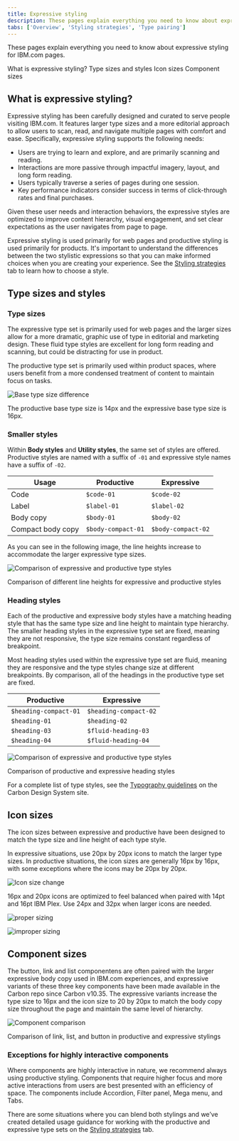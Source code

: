 ```yaml
---
title: Expressive styling
description: These pages explain everything you need to know about expressive styling for IBM.com pages.
tabs: ['Overview', 'Styling strategies', 'Type pairing']
---
```


<PageDescription>

These pages explain everything you need to know about expressive styling for IBM.com pages.

</PageDescription>

<AnchorLinks>

<AnchorLink>What is expressive styling?</AnchorLink>
<AnchorLink>Type sizes and styles</AnchorLink>
<AnchorLink>Icon sizes</AnchorLink>
<AnchorLink>Component sizes</AnchorLink>

</AnchorLinks>

## What is expressive styling?

Expressive styling has been carefully designed and curated to serve people visiting IBM.com. It features larger type sizes and a more editorial approach to allow users to scan, read, and navigate multiple pages with comfort and ease. Specifically, expressive styling supports the following needs:

- Users are trying to learn and explore, and are primarily scanning and reading.
- Interactions are more passive through impactful imagery, layout, and long form reading.
- Users typically traverse a series of pages during one session.
- Key performance indicators consider success in terms of click-through rates and final purchases.

Given these user needs and interaction behaviors, the expressive styles are optimized to improve content hierarchy, visual engagement, and set clear expectations as the user navigates from page to page.

Expressive styling is used primarily for web pages and productive styling is used primarily for products. It's important to understand the differences between the two stylistic expressions so that you can make informed choices when you are creating your experience. See the [Styling strategies](../expressive-styling/styling-strategies) tab to learn how to choose a style.

## Type sizes and styles

### Type sizes

The expressive type set is primarily used for web pages and the larger sizes allow for a more dramatic, graphic use of type in editorial and marketing design. These fluid type styles are excellent for long form reading and scanning, but could be distracting for use in product.

The productive type set is primarily used within product spaces, where users benefit from a more condensed treatment of content to maintain focus on tasks.

<Row>
<Column colMd={8} colLg={8}>

![Base type size difference](../../../images/guidelines/expressive-theme/overview/type-sizes.png)

<Caption>
  The productive base type size is 14px and the expressive base type size is
  16px.
</Caption>

</Column>
</Row>

### Smaller styles

Within **Body styles** and **Utility styles**, the same set of styles are offered. Productive styles are named with a suffix of `-01` and expressive style names have a suffix of `-02`.

| Usage             | Productive         | Expressive       |
| ----------------- | ------------------ | ---------------- |
| Code              | `$code-01`         | `$code-02`       |
| Label             | `$label-01`        | `$label-02`      |
| Body copy         | `$body-01`         | `$body-02`  |
| Compact body copy | `$body-compact-01` | `$body-compact-02` |

As you can see in the following image, the line heights increase to accommodate the larger expressive type sizes.

<Row>
<Column colMd={8} colLg={8}>

![Comparison of expressive and productive type styles](../../../images/guidelines/expressive-theme/overview/smaller-styles.png)

<Caption>
  Comparison of different line heights for expressive and productive styles
</Caption>

</Column>
</Row>

### Heading styles

Each of the productive and expressive body styles have a matching heading style that has the same type size and line height to maintain type hierarchy. The smaller heading styles in the expressive type set are fixed, meaning they are not responsive, the type size remains constant regardless of breakpoint. 

Most heading styles used within the expressive type set are fluid, meaning they are responsive and the type styles change size at different breakpoints. By comparison, all of the headings in the productive type set are fixed.

| Productive            | Expressive       |
| --------------------- | ---------------- |
| `$heading-compact-01` | `$heading-compact-02` |
| `$heading-01`         | `$heading-02`         |
| `$heading-03`         | `$fluid-heading-03`   |
| `$heading-04`         | `$fluid-heading-04`   |


<Row>
<Column colMd={8} colLg={8}>

![Comparison of expressive and productive type styles](../../../images/guidelines/expressive-theme/overview/heading-styles.png)

<Caption>Comparison of productive and expressive heading styles</Caption>

</Column>
</Row>

For a complete list of type styles, see the <a href="https://v10.carbondesignsystem.com/guidelines/typography/overview/" target="_blank" rel="noopener noreferrer"> Typography guidelines</a> on the Carbon Design System site.

## Icon sizes

The icon sizes between expressive and productive have been designed to match the type size and line height of each type style.

In expressive situations, use 20px by 20px icons to match the larger type sizes. In productive situations, the icon sizes are generally 16px by 16px, with some exceptions where the icons may be 20px by 20px.

![Icon size change](../../../images/guidelines/expressive-theme/overview/icons-usage-sizing.png)

<Caption>16px and 20px icons are optimized to feel balanced when paired with 14pt and 16pt IBM Plex. Use 24px and 32px when larger icons are needed.</Caption>

<DoDontRow>
  <DoDont
    type="do"
    caption="Do use the correct icon size with IBM Plex.">

![proper sizing](../../../images/guidelines/expressive-theme/overview/icon-usage-do.svg)

  </DoDont>
  <DoDont type="dont" caption="Don’t alter the icon-text size ratio.">

![improper sizing](../../../images/guidelines/expressive-theme/overview/icon-usage-dont.svg)

  </DoDont>
</DoDontRow>

## Component sizes

The button, link and list componentens are often paired with the larger expressive body copy used in IBM.com experiences, and expressive variants of these three key components have been made available in the Carbon repo since Carbon v10.35. The expressive variants increase the type size to 16px and the icon size to 20 by 20px to match the body copy size throughout the page and maintain the same level of hierarchy.

<Row>
<Column colMd={8} colLg={8}>

![Component comparison](../../../images/guidelines/expressive-theme/overview/expressive-components.png)

<Caption>
  Comparison of link, list, and button in productive and expressive stylings
</Caption>

</Column>
</Row>

### Exceptions for highly interactive components

Where components are highly interactive in nature, we recommend always using productive styling. Components that require higher focus and more active interactions from users are best presented with an efficiency of space. The components include Accordion, Filter panel, Mega menu, and Tabs.

There are some situations where you can blend both stylings and we’ve created detailed usage guidance for working with the productive and expressive type sets on the [Styling strategies](../expressive-styling/styling-strategies) tab.
